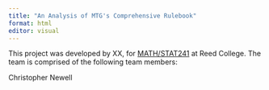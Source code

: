 ```yaml
---
title: "An Analysis of MTG's Comprehensive Rulebook"
format: html
editor: visual
---
```


This project was developed by XX, for [MATH/STAT241](https://aallorant.github.io/math241s24/) at Reed College. The team is comprised of the following team members:

Christopher Newell
